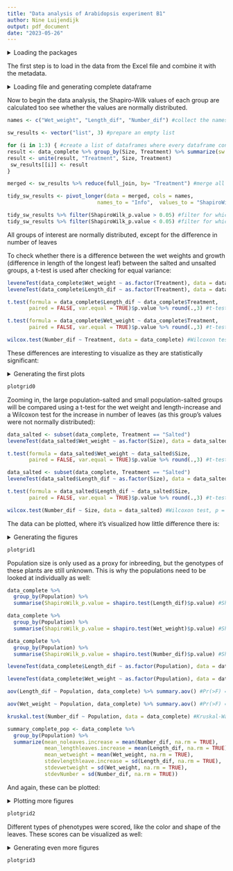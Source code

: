 ```yaml
---
title: "Data analysis of Arabidopsis experiment B1"
author: Nine Luijendijk
output: pdf_document
date: "2023-05-26"
---
```

 <details>
 <summary>Loading the packages</summary>
 
```r
library(readxl)
library(tidyverse)
library(gdata)
library(car)
library(cowplot)
library(magick)
library(here)
```
</details>

The first step is to load in the data from the Excel file and combine it with the metadata.

<details>
<summary>Loading file and generating complete dataframe</summary>

```r
data_raw <- read_excel("data/arabidopsis_data.xlsx", col_types = c("text", rep("numeric", 8), "text")) #making sure every value is numeric

metadata <- tibble("Group" = c("L1", "L2", "S3", "S4", "L5", "L6", "S7", "S8"),
       "Population" = rep(c("Bovra", "Smadalen", "Helin", "Spiterstulen"), each = 2),
       "Size" = rep(c("Large", "Small", "Large", "Small"), each = 2),
       "Elevation" = rep("High", each = 8),
       "Condition" = rep(c("Stable", "Declining", "Declining", "Declining"), each = 2), #difference between "decline" and "decrease"? https://brightspace.ru.nl/d2l/le/content/345973/viewContent/1977818/View
       "Soil" = rep(c("Riverbed", "Riverbed", "Scree", "Rocks"), each = 2),
       "Treatment" = c("Unsalted", "Salted", "Unsalted", "Salted", "Unsalted", "Salted", "Unsalted", "Salted"),
       "Conc_NaCl" = c(0, 50, 0, 50, 0, 50, 0, 50),
       "Conc_unit" = rep("mM", each = 8),
       "Length_unit" = rep("cm", each = 8),
       "Weight_unit" = rep("grams"), each = 8)

data <- mutate(data_raw,
               "Length_dif" = data_raw$Length_longest_leaf_a - data_raw$Length_longest_leaf_b,
               "Number_dif" = data_raw$Number_leaves_a - data_raw$Number_leaves_b) #calculating differences between before and after treatment

data_complete <- left_join(data, metadata, by = "Group") #create one complete dataframe
```
</details>

Now to begin the data analysis, the Shapiro-Wilk values of each group are calculated too see whether the values are normally distributed.

```r
names <- c("Wet_weight", "Length_dif", "Number_dif") #collect the names of the columns of interest

sw_results <- vector("list", 3) #prepare an empty list

for (i in 1:3) { #create a list of dataframes where every dataframe contains its Shapiro-Wilk p-values
result <- data_complete %>% group_by(Size, Treatment) %>% summarize(sw = shapiro.test(!!sym(names[i]))$p.value) %>% rename.vars(to = names[i], from ="sw")
result <- unite(result, "Treatment", Size, Treatment)
 sw_results[[i]] <- result
}

merged <- sw_results %>% reduce(full_join, by= "Treatment") #merge all the dataframes from the list

tidy_sw_results <- pivot_longer(data = merged, cols = names,  
                             names_to = "Info",  values_to = "ShapiroWilk_p.value") #make the dataframe tidy

tidy_sw_results %>% filter(ShapiroWilk_p.value > 0.05) #filter for which groups are normally distributed
tidy_sw_results %>% filter(ShapiroWilk_p.value < 0.05) #filter for which groups are NOT normally distributed
```

All groups of interest are normally distributed, except for the difference in number of leaves

To check whether there is a difference between the wet weights and growth (difference in length of the longest leaf) between the salted and unsalted groups, a t-test is used after checking for equal variance:

```r
leveneTest(data_complete$Wet_weight ~ as.factor(Treatment), data = data_complete) #Pr(>F) = 0.4168, which means equal variance
leveneTest(data_complete$Length_dif ~ as.factor(Treatment), data = data_complete) #Pr(>F) = 0.4793, which means equal variance

t.test(formula = data_complete$Length_dif ~ data_complete$Treatment, 
       paired = FALSE, var.equal = TRUE)$p.value %>% round(.,3) #t-test, p = 0.005, which means there is a statistically significant difference in increase in longest leaf length between the salted and unsalted plants.

t.test(formula = data_complete$Wet_weight ~ data_complete$Treatment, 
       paired = FALSE, var.equal = TRUE)$p.value %>% round(.,3) #t-test, p = 0.011, which means there is a statistically significant difference in wet weight between the salted and unsalted plants.

wilcox.test(Number_dif ~ Treatment, data = data_complete) #Wilcoxon test, p = 0.5845, which means there is no statistically significant difference between the difference in number of leaves of the salted and unsalted plants.
```

These differences are interesting to visualize as they are statistically significant:

<details>
<summary>Generating the first plots</summary>

```r
summary <- data_complete %>%
  group_by(Treatment) %>%
  summarize(mean_noleaves.increase = mean(Number_dif, na.rm = TRUE),
            mean_lengthleaf.increase = mean(Length_dif, na.rm = TRUE),
            mean_wetweight = mean(Wet_weight, na.rm = TRUE),
            stdevLength = sd(Length_dif, na.rm = TRUE),
            stdevWetweight = sd(Wet_weight, na.rm = TRUE),
            stdevNumber = sd(Number_dif, na.rm = TRUE))

plot_lengthdiffull <- summary %>% #plot the increase in longest leaf length grouped by population size
  ggplot(aes(x = Treatment, y = mean_lengthleaf.increase))+
  geom_col(aes(fill = Treatment))+
  geom_errorbar(aes(ymin = mean_lengthleaf.increase - stdevLength,
                    ymax = mean_lengthleaf.increase + stdevLength), width=.2)+
  theme_light()+
  labs(title = "Increase in length of the longest\nleaf, grouped by treatment",
       subtitle = "Error bars depict 1 standard deviation",
       x="Treatment",
       y="Mean increase in the length\nof the longest leaf in cm")+
  theme(legend.position = "none", text = element_text(size=12), plot.title = element_text(size=14),
        plot.subtitle = element_text(size=12))

plot_wetweightfull <- summary %>% #plot the wet weight grouped by population size
  ggplot(aes(x = Treatment, y = mean_wetweight))+
  geom_col(aes(fill = Treatment))+
  geom_errorbar(aes(ymin = mean_wetweight - stdevWetweight,
                    ymax = mean_wetweight + stdevWetweight), width=.2)+
  theme_light()+
  labs(title = "Wet weight, grouped by treatment",
       subtitle = "Error bars depict 1 standard deviation",
       x="Treatment",
       y="Wet weight in grams")+
  theme(legend.position = "none", text = element_text(size=12), plot.title = element_text(size=14),
        plot.subtitle = element_text(size=12))

plot_numberdiffull <- summary %>% #plot the increase in number of leaves grouped by population size
  ggplot(aes(x = Treatment, y = mean_noleaves.increase))+
  geom_col(aes(fill = Treatment))+
  geom_errorbar(aes(ymin = mean_noleaves.increase - stdevNumber,
                    ymax = mean_noleaves.increase + stdevNumber), width=.2)+
  theme_light()+
  labs(title = "Increase in number of leaves,\ngrouped by treatment",
       subtitle = "Error bars depict 1 standard deviation",
       x="Treatment",
       y="Mean increase in the number of leaves")+
  theme(legend.position = "none", text = element_text(size=12), plot.title = element_text(size=14),
        plot.subtitle = element_text(size=12))

plotgrid0 <- plot_grid(plot_lengthdiffull, plot_wetweightfull, plot_numberdiffull, #combine the 3 plots into 1 figure
                       labels = c("A", "B", "C"),
                       ncol = 3, nrow = 1)
```

</details>

```r
plotgrid0
```

Zooming in, the large population-salted and small population-salted groups will be compared using a t-test for the wet weight and length-increase and a Wilcoxon test for the increase in number of leaves (as this group's values were not normally distributed):

```r
data_salted <- subset(data_complete, Treatment == "Salted")
leveneTest(data_salted$Wet_weight ~ as.factor(Size), data = data_salted) #Pr(>F) = 0.3754 which means equal variance

t.test(formula = data_salted$Wet_weight ~ data_salted$Size, 
       paired = FALSE, var.equal = TRUE)$p.value %>% round(.,3) #t-test, p = 0.848, which means there is no statistically significant difference between the large and small salted plants.

data_salted <- subset(data_complete, Treatment == "Salted")
leveneTest(data_salted$Length_dif ~ as.factor(Size), data = data_salted) #Pr(>F) = 0.7135 which means equal variance

t.test(formula = data_salted$Length_dif ~ data_salted$Size, 
       paired = FALSE, var.equal = TRUE)$p.value %>% round(.,3) #t-test, p = 0.563, which means there is no statistically significant difference between the large and small salted plants.

wilcox.test(Number_dif ~ Size, data = data_salted) #Wilcoxon test, p = 0.4735, which means there is no statistically significant difference between the difference in number of leaves of the large and small salted plants.
```

The data can be plotted, where it's visualized how little difference there is:

 <details>
 <summary>Generating the figures</summary>
```r
summary_salted <- data_salted %>%
  group_by(Size) %>%
  summarize(mean_noleaves.increase = mean(Number_dif, na.rm = TRUE),
            mean_lengthleaves.increase = mean(Length_dif, na.rm = TRUE),
            mean_wetweight = mean(Wet_weight, na.rm = TRUE),
            stdevlengthleave.increase = sd(Length_dif, na.rm = TRUE),
            stdevwetweight = sd(Wet_weight, na.rm = TRUE),
            stdevNumber = sd(Number_dif, na.rm = TRUE))

plot_length <- summary_salted %>% #plot the increase in longest leaf length grouped by population size
  ggplot(aes(x = Size, y = mean_lengthleaves.increase))+
  geom_col(aes(fill = Size))+
  geom_errorbar(aes(ymin = mean_lengthleaves.increase - stdevlengthleave.increase,
                    ymax = mean_lengthleaves.increase + stdevlengthleave.increase), width=.2)+
  theme_light()+
  labs(title = "Increase in length of the longest\nleaf, grouped by population",
       subtitle = "Error bars depict 1 standard deviation,\nplot only showing salted plants",
       x="Population size",
       y="Mean increase in the length\nof the longest leaf in cm")+
  theme(legend.position = "none", text = element_text(size=12), plot.title = element_text(size=14),
        plot.subtitle = element_text(size=12))+
  scale_fill_manual(values=c("#e457b5", "#57e486"))

plot_noleaves <- summary_salted %>% #plot the increase in number of leaves grouped by population
  ggplot(aes(x = Size, y = mean_noleaves.increase))+
  geom_col(aes(fill = Size))+
  geom_errorbar(aes(ymin = mean_noleaves.increase - stdevNumber,
                    ymax = mean_noleaves.increase + stdevNumber), width=.2)+
  theme_light()+
  labs(title = "Increase in number of leaves,\ngrouped by population size",
       subtitle = "Error bars depict 1 standard deviation,\nplot only showing salted plants",
       x="Population size",
       y="Mean increase in the number of leaves")+
  theme(legend.position = "none", text = element_text(size=12), plot.title = element_text(size=15),
        plot.subtitle = element_text(size=12))+
  scale_fill_manual(values=c("#e457b5", "#57e486"))

plot_wetweight <- summary_salted %>% #plot the increase in number of leaves grouped by population
  ggplot(aes(x = Size, y = mean_wetweight))+
  geom_col(aes(fill = Size))+
  geom_errorbar(aes(ymin = mean_wetweight - stdevwetweight,
                    ymax = mean_wetweight + stdevwetweight), width=.2)+
  theme_light()+
  labs(title = "Wet weight of the plants,\ngrouped by population size",
       subtitle = "Error bars depict 1 standard deviation,\nplot only showing salted plants",
       x="Population size",
       y="Mean wet weight in grams")+
  theme(legend.position = "none", text = element_text(size=12), plot.title = element_text(size=15),
        plot.subtitle = element_text(size=12))+
  scale_fill_manual(values=c("#e457b5", "#57e486"))

plotgrid1 <- plot_grid(plot_length, plot_wetweight, plot_noleaves, #combine the 3 plots into 1 figure
          labels = c("A", "B", "C"),
          ncol = 3, nrow = 1)
```

 </details>

```r
plotgrid1
```

Population size is only used as a proxy for inbreeding, but the genotypes of these plants are still unknown. This is why the populations need to be looked at individually as well:

```r
data_complete %>%
  group_by(Population) %>%
  summarise(ShapiroWilk_p.value = shapiro.test(Length_dif)$p.value) #Shapiro-Wilk test, all p-values are larger than 0.05

data_complete %>%
  group_by(Population) %>%
  summarise(ShapiroWilk_p.value = shapiro.test(Wet_weight)$p.value) #Shapiro-Wilk test, all p-values are larger than 0.05

data_complete %>%
  group_by(Population) %>%
  summarise(ShapiroWilk_p.value = shapiro.test(Number_dif)$p.value) #Shapiro-Wilk test, one of the p-values is lower than 0.05

leveneTest(data_complete$Length_dif ~ as.factor(Population), data = data_complete) #Pr(>F) = 0.5092, which means equal variance

leveneTest(data_complete$Wet_weight ~ as.factor(Population), data = data_complete) #Pr(>F) = 0.5227, which means equal variance

aov(Length_dif ~ Population, data_complete) %>% summary.aov() #Pr(>F) = 0.0635, which means there is no statistically significant difference

aov(Wet_weight ~ Population, data_complete) %>% summary.aov() #Pr(>F) = 0.397, which means there is no statistically significant difference

kruskal.test(Number_dif ~ Population, data = data_complete) #Kruskal-Wallis test, p = 0.0002492, which means there is a statistically significant difference

summary_complete_pop <- data_complete %>%
  group_by(Population) %>%
  summarize(mean_noleaves.increase = mean(Number_dif, na.rm = TRUE),
            mean_lengthleaves.increase = mean(Length_dif, na.rm = TRUE),
            mean_wetweight = mean(Wet_weight, na.rm = TRUE),
            stdevlengthleave.increase = sd(Length_dif, na.rm = TRUE),
            stdevwetweight = sd(Wet_weight, na.rm = TRUE),
            stdevNumber = sd(Number_dif, na.rm = TRUE))
```

And again, these can be plotted:

 <details>
 <summary>Plotting more figures</summary>

```r
plot_length2 <- summary_complete_pop %>% #plot the increase in longest leaf length grouped by population
  ggplot(aes(x = Population, y = mean_lengthleaves.increase))+
  geom_col(aes(fill = Population), color = c("#e457b5", "#e457b5", "#57e486", "#57e486"), linewidth = 2)+
  geom_errorbar(aes(ymin = mean_lengthleaves.increase - stdevlengthleave.increase,
                    ymax = mean_lengthleaves.increase + stdevlengthleave.increase), width=.2)+
  theme_light()+
  labs(title = "Increase in length of the longest\nleaf, grouped by population",
       subtitle = "Error bars depict 1 standard deviation",
       x="Population",
       y="Mean increase in the length\nof the longest leaf in cm")+
  theme(legend.position = "none", text = element_text(size=12), plot.title = element_text(size=14),
        plot.subtitle = element_text(size=12))+
  scale_fill_manual(values=c("#8111ee", "#7eee11", "#f0860f", "#0f79f0"))

plot_noleaves2 <- summary_complete_pop %>% #plot the increase in number of leaves grouped by population
  ggplot(aes(x = Population, y = mean_noleaves.increase))+
  geom_col(aes(fill = Population), color = c("#e457b5", "#e457b5", "#57e486", "#57e486"), linewidth = 2)+
  geom_errorbar(aes(ymin = mean_noleaves.increase - stdevNumber,
                    ymax = mean_noleaves.increase + stdevNumber), width=.2)+
  theme_light()+
  labs(title = "Increase in number of leaves,\ngrouped by population",
       subtitle = "Error bars depict 1 standard deviation",
       x="Population",
       y="Mean increase in the number of leaves")+
  theme(legend.position = "none", text = element_text(size=12), plot.title = element_text(size=15),
        plot.subtitle = element_text(size=12))+
  scale_fill_manual(values=c("#8111ee", "#7eee11", "#f0860f", "#0f79f0"))

plot_wetweight2 <- summary_complete_pop %>% #plot the increase in number of leaves grouped by population
  ggplot(aes(x = Population, y = mean_wetweight))+
  geom_col(aes(fill = Population), color = c("#e457b5", "#e457b5", "#57e486", "#57e486"), linewidth = 2)+
  geom_errorbar(aes(ymin = mean_wetweight - stdevwetweight,
                    ymax = mean_wetweight + stdevwetweight), width=.2)+
  theme_light()+
  labs(title = "Wet weight of the plants,\ngrouped by population",
       subtitle = "Error bars depict 1 standard deviation",
       x="Population",
       y="Mean wet weight in grams")+
  theme(legend.position = "none", text = element_text(size=12), plot.title = element_text(size=15),
        plot.subtitle = element_text(size=12))+
  scale_fill_manual(values=c("#8111ee", "#7eee11", "#f0860f", "#0f79f0"))

plotgrid2 <- plot_grid(plot_length2, plot_wetweight2, plot_noleaves2, #combine the 3 plots into 1 figure
          labels = c("A", "B", "C"),
          ncol = 3, nrow = 1)
```
 
 </details>

```r
plotgrid2
```

Different types of phenotypes were scored, like the color and shape of the leaves. These scores can be visualized as well:

 <details>
 <summary>Generating even more figures</summary>

```r
data_color <- data_complete %>% #prepare color data for plotting
  mutate(Color_graph = case_when(
    Color == 1 ~ "Green",
    Color == 2 ~ "Yellow",
    Color == 3 ~ "Red",
    Color == 4 ~ "Red and\nyellow"))

plot_color <- data_color %>% #plot number of leaves of each color, grouped by treatment
  ggplot()+ 
  geom_bar(aes(x = Color_graph, fill = Treatment), position = position_dodge2(width = 0.9, preserve = "single"))+
  theme_light()+
  labs(title = "Number of leaves of each color,\ngrouped by treatment",
       x="Color",
       y="Count")

plot_color2 <- data_color %>% #plot number of leaves of each color, grouped by population
  ggplot()+ 
  geom_bar(aes(x = Color_graph, fill = Population, color = Size), linewidth = 1,
           position = position_dodge2(width = 0.9, preserve = "single"))+
  theme_light()+
  labs(title = "Number of leaves of each color,\ngrouped by population",
       x="Color",
       y="Count")+
  scale_fill_manual(values=c("#8111ee", "#7eee11", "#f0860f", "#0f79f0"))+
  scale_color_manual(values = c("#e457b5", "#57e486"))+
  guides(color=guide_legend(title="Population size"))

plot_shape_salt <- data_complete %>% #plot number of leaves of each shape, grouped by treatment
  ggplot()+ 
  geom_bar(aes(x = Leaf_shape, fill = Treatment), position = position_dodge2(width = 0.9, preserve = "single"))+
  theme_light() +
  labs(title = "Number of leaves of each shape,\ngrouped by treatment",
       x="Leaf shape",
       y="Count")

plot_shape_popsize <- data_complete %>% #plot number of leaves of each shape, grouped by population size
  ggplot()+ 
  geom_bar(aes(x = Leaf_shape, fill = Size), position = position_dodge2(width = 0.9, preserve = "single"))+
  theme_light() +
  labs(title = "Number of leaves of each shape,\ngrouped by population size",
       x="Leaf shape",
       y="Count")+
  scale_fill_manual(values=c("#e457b5", "#57e486"))+
  guides(fill=guide_legend(title="Population size"))

plot_shape_pop <- data_complete %>% #plot number of leaves of each shape, grouped by population
  ggplot()+ 
  geom_bar(aes(x = Leaf_shape, fill = Population, color = Size), linewidth = 2,
           position = position_dodge2(width = 0.9, preserve = "single"))+
  theme_light() +
  labs(title = "Number of leaves of each shape,\ngrouped by population",
       x="Leaf shape",
       y="Count")+
  scale_fill_manual(values=c("#8111ee", "#7eee11", "#f0860f", "#0f79f0"))+
  scale_color_manual(values = c("#e457b5", "#57e486"))+
  guides(color=guide_legend(title="Population size"))

img_leafshapes <- image_read(here("images/leaf_shapes.png")) %>% image_ggplot() #import the picture showing the different leaf shapes

plotgrid3 <- plot_grid(plot_color, plot_color2, plot_shape_salt, img_leafshapes, plot_shape_popsize, plot_shape_pop, #combine the 3 plots and the leaf shape photo into 1 figure
          labels = c("A", "B", "C", "D", "E", "F"),
          ncol =2, nrow = 3)
```
 
 </details>
 
```r
plotgrid3
```

